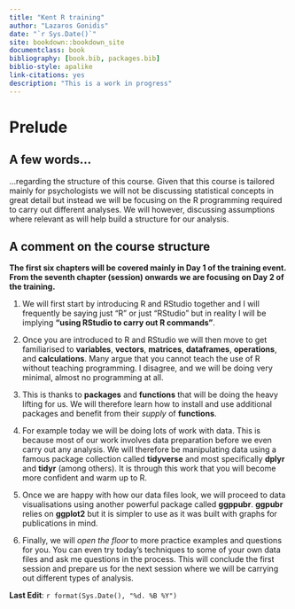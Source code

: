 ```yaml
--- 
title: "Kent R training"
author: "Lazaros Gonidis"
date: "`r Sys.Date()`"
site: bookdown::bookdown_site
documentclass: book
bibliography: [book.bib, packages.bib]
biblio-style: apalike
link-citations: yes
description: "This is a work in progress"
---
```


# Prelude

## A few words...

...regarding the structure of this course. Given that this course is tailored mainly for psychologists we will not be discussing statistical concepts in great detail but instead we will be focusing on the R programming required to carry out different analyses. We will however, discussing assumptions where relevant as will help build a structure for our analysis.  

## A comment on the course structure

**The first six chapters will be covered mainly in Day 1 of the training event. From the seventh chapter (session) onwards we are focusing on Day 2 of the training.**

1. We will first start by introducing R and RStudio together and I will frequently be saying just "R" or just "RStudio" but in reality I will be implying **"using RStudio to carry out R commands"**.  

2. Once you are introduced to R and RStudio we will then move to get familiarised to **variables**, **vectors**, **matrices**, **dataframes**, **operations**, and **calculations**. Many argue that you cannot teach the use of R without teaching programming. I disagree, and we will be doing very minimal, almost no programming at all.  

3. This is thanks to **packages** and **functions** that will be doing the heavy lifting for us. We will therefore learn how to install and use additional packages and benefit from their *supply* of **functions**.

4. For example today we will be doing lots of work with data. This is because most of our work involves data preparation before we even carry out any analysis. We will therefore be manipulating data using a famous package collection called **tidyverse** and most specifically **dplyr** and **tidyr** (among others). It is through this work that you will become more confident and warm up to R.  

5. Once we are happy with how our data files look, we will proceed to data visualisations using another powerful package called **ggppubr**. **ggpubr** relies on **ggplot2** but it is simpler to use as it was built with graphs for publications in mind.  

6. Finally, we will *open the floor* to more practice examples and questions for you. You can even try today's techniques to some of your own data files and ask me questions in the process. This will conclude the first session and prepare us for the next session where we will be carrying out different types of analysis.



**Last Edit**: `r format(Sys.Date(), "%d. %B %Y")`
